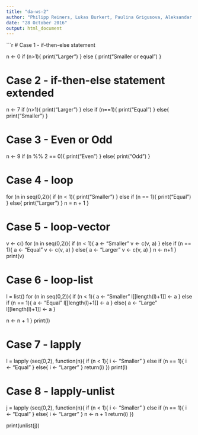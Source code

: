 ```yaml
---
title: "da-ws-2"
author: "Philipp Reiners, Lukas Burkert, Paulina Grigusova, Aleksandar Zarkov"
date: "28 October 2016"
output: html_document
---
```


```r

# Case 1 - if-then-else statement 

n <- 0
if (n>1){
  print("Larger")
} else {
  print("Smaller or equal")
}

# Case 2 - if-then-else statement extended

n <- 7
if (n>1){
  print("Larger")
} else if (n==1){
  print("Equal")
} else{
  print("Smaller")
}

# Case 3 - Even or Odd

n <- 9
if (n %% 2 == 0){
  print("Even")
} else{
  print("Odd")
}

# Case 4 - loop

for (n in seq(0,2)){
  if (n < 1){
    print("Smaller")
  } else if (n == 1){
    print("Equal")
  } else{
    print("Larger")
  }
  n = n + 1
}

# Case 5 - loop-vector

v <- c()
for (n in seq(0,2)){
  if (n < 1){
    a <- "Smaller"
    v <- c(v, a)
  } else if (n == 1){
    a <- "Equal"
    v <- c(v, a)
  } else{
    a <- "Larger"
    v <- c(v, a)
  }
  n <- n+1
}
print(v)

# Case 6 - loop-list

l = list()
for (n in seq(0,2)){
  if (n < 1){
    a <- "Smaller"
    l[[length(l)+1]] <- a
  } else if (n == 1){
    a <- "Equal"
    l[[length(l)+1]] <- a
  } else{
    a <- "Large"
    l[[length(l)+1]] <- a
  }
  
  n <- n + 1
}
print(l)

# Case 7 - lapply

l = lapply (seq(0,2), function(n){
  if (n < 1){
    i <- "Smaller"
  } else if (n == 1){
    i <- "Equal"
  } else{
    i <- "Larger"
  }
  return(i)
})
print(l)

# Case 8 - lapply-unlist

j = lapply (seq(0,2), function(n){
  if (n < 1){
    i <- "Smaller"
  } else if (n == 1){
    i <- "Equal"
  } else{
    i <- "Larger"
  }
  n <- n + 1
  return(i)
})

print(unlist(j))

